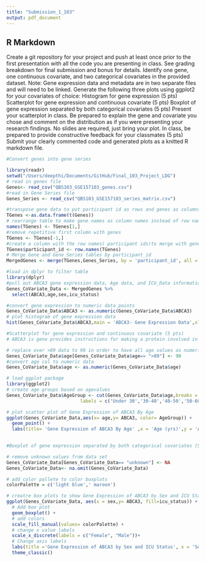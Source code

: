 ```yaml
---
title: "Submission_1_103"
output: pdf_document
---
```



## R Markdown


Create a git repository for your project and push at least once prior to the first presentation with all the code you are presenting in class. See grading breakdown for final submission and bonus for details.
Identify one gene, one continuous covariate, and two categorical covariates in the provided dataset. Note: Gene expression data and metadata are in two separate files and will need to be linked.
Generate the following three plots using ggplot2 for your covariates of choice:
Histogram for gene expression (5 pts)    
Scatterplot for gene expression and continuous covariate (5 pts)
Boxplot of gene expression separated by both categorical covariates (5 pts)
Present your scatterplot in class. Be prepared to explain the gene and covariate you chose and comment on the distribution as if you were presenting your research findings. No slides are required, just bring your plot. In class, be prepared to provide constructive feedback for your classmates (5 pts)
Submit your clearly commented code and generated plots as a knitted R markdown file.


```r
#Convert genes into gene series

library(readr)
setwd("/Users/deepthi/Documents/GitHub/Final_103_Project_LDG")
# read in genes file
Genes<- read_csv("QBS103_GSE157103_genes.csv")
#read in Gene Series file
Genes_Series <- read_csv("QBS103_GSE157103_series_matrix.csv")
```


```r

#transpose gene data to put participant id as rows and genes as columns 
TGenes <-as.data.frame(t(Genes))
# rearrange table to make gene names as column names instead of row names
names(TGenes) <- TGenes[1,]
#remove repetitive first column with genes
TGenes <- TGenes[-1,]
#create a column with the row names( participant ids)to merge with gene series file
TGenes$participant_id <- row.names(TGenes)
# Merge Gene and Gene Series tables by participant_id 
MergedGenes <- merge(TGenes,Genes_Series, by = 'participant_id', all = TRUE) 

```


```r
#load in dplyr to filter table
library(dplyr)
#pull out ABCA3 gene expression data, Age data, and ICU_Data information and save into new data frame 
Genes_CoVariate_Data <- MergedGenes %>%
  select(ABCA3,age,sex,icu_status) 

```

```r
#convert gene expression to numeric data points
Genes_CoVariate_Data$ABCA3 <- as.numeric(Genes_CoVariate_Data$ABCA3)
# plot histogram of gene expression data
hist(Genes_CoVariate_Data$ABCA3,main = 'ABCA3- Gene Expression Data',xlab = 'Gene Expression', col = "light blue")

```

```r
#Scatterplot for gene expression and continuous covariate (5 pts)
# ABCA3 is gene provides instructions for making a protein involved in lung surfactant production. Surfactant is a mixture of fats and proteins that coats the lining of your lungs and help you breath more easily

# replace over >89 data to 90 in order to have all age values as numeric
Genes_CoVariate_Data$age[Genes_CoVariate_Data$age== ">89"] <- 90
#convert age col to numeric data
Genes_CoVariate_Data$age <- as.numeric(Genes_CoVariate_Data$age)

# load ggplot package
library(ggplot2)
# create age groups based on agevalues
Genes_CoVariate_Data$AgeGroup <- cut(Genes_CoVariate_Data$age,breaks = c(0,30,40,50,60,70,80,90),
                           labels = c('Under 30','30-40','40-50','50-60','60-70','70-80','>80'))

# plot scatter plot of Gene Expression of ABCA3 By Age
ggplot(Genes_CoVariate_Data,aes(x= age,y= ABCA3, color= AgeGroup)) + 
  geom_point() +
  labs(title= 'Gene Expression of ABCA3 By Age' ,x = 'Age (yrs)',y = 'ABCA3 Gene Expression', color = "Age Group") + theme_classic()
 
```

```r
#Boxplot of gene expression separated by both categorical covariates (5 pts)

# remove unknown values from data set
Genes_CoVariate_Data[Genes_CoVariate_Data== "unknown"] <- NA
Genes_CoVariate_Data<- na.omit(Genes_CoVariate_Data)

# add color pallete to color boxplots
colorPalette = c('light blue',' maroon')

# creatre box plots to show Gene Expression of ABCA3 by Sex and ICU Statu
ggplot(Genes_CoVariate_Data, aes(x = sex,y= ABCA3, fill=icu_status)) + 
  # Add box plot
  geom_boxplot() +
  # add colors
  scale_fill_manual(values= colorPalette) +
  # change x value labels
  scale_x_discrete(labels = c("Female", "Male"))+
  # Change axis labels
  labs(title ='Gene Expression of ABCA3 by Sex and ICU Status', x = 'Sex',y = 'Gene Expression',fill = 'ICU Status') +
  theme_classic()

```

